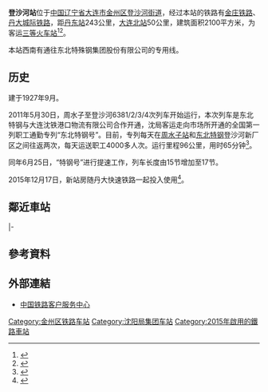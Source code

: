 {{Infobox China railway station
|车站名称 = 登沙河站
|图片 = 
|图片介绍 = 
|其他名称 = 
|车站拼音 = Dengshahe
|英文名称 = Dengshahe Railway Station
|车站代码 = 54380<ref>{{cite web|url=http://hyfw.12306.cn/hyinfo/action/FwcszsAction_index?type=1|title=营业站服务信息查询|publisher=[[中国铁路客户服务中心|中国铁路客户服务中心]]|accessdate=2017-07-12|archivedate=2016-11-06|archiveurl=https://web.archive.org/web/20161106075157/http://hyfw.12306.cn/hyinfo/action/FwcszsAction_index?type=1|dead-url=no}}</ref>
|电报码 = DWT
|拼音码 = DSH
|车站位置 = [[辽宁省|辽宁省]][[大连市|大连市]][[金州区|金州区]][[登沙河街道|登沙河街道]]<!--台底村（根據https://www.12306.cn/mormhweb/kyyyz/shenyang/201001/t20100124_1164.html，應為登沙河鎮台底村，然而無法找到對應的社區名）-->
|归属 = [[中国铁路沈阳局集团|中国铁路沈阳局集团]]
|线路 = [[金庄铁路|金庄铁路]]、[[丹大城际铁路|丹大城际铁路]]
|车站等级 = [[三等站_(中国大陆)|三等站]]
|月台数目 = 2
|站台面 = 2
|股道数目 = 6
|坐标 = {{coord|39|13|14.69|N|122|3|48.64|E|display=inline,title}}
}}
'''登沙河站'''位于[[中国|中国]][[辽宁省|辽宁省]][[大连市|大连市]][[金州区|金州区]][[登沙河街道|登沙河街道]]，经过本站的铁路有[[金庄铁路|金庄铁路]]、[[丹大城际铁路|丹大城际铁路]]，距[[丹东站|丹东站]]243公里，[[大连北站|大连北站]]50公里，建筑面积2100平方米，为客运[[三等站_(中国大陆)|三等火车站]]<ref>{{cite news|url=http://www.jt.dl.gov.cn/bkzy/2317.html|title=丹大快铁今日正式开通运营|publisher=大连市交通局|deadurl=yes|archiveurl=https://web.archive.org/web/20160304185539/http://www.jt.dl.gov.cn/bkzy/2317.html|archivedate=2016-03-04|accessdate=2016-01-12}}</ref><ref>{{cite web|title=关于新建东北东部铁路前阳至庄河段工程初步设计的批复|url=http://www.rebcenter.com/showPdf.action?id=619|access-date=2016-01-12|publisher=铁路建设工程网|archiveurl=https://web.archive.org/web/20160309214757/http://www.rebcenter.com/showPdf.action?id=619|archivedate=2016-03-09|deadurl=yes}}</ref>。

本站西南有通往东北特殊钢集团股份有限公司的专用线。

==历史==
建于1927年9月。

2011年5月30日，周水子至登沙河6381/2/3/4次列车开始运行，本次列车是东北特钢与大连沈铁港口物流有限公司合作开通，沈局客运走向市场所开通的全国第一列职工通勤专列“东北特钢号”。目前，专列每天在[[周水子站|周水子站]]和[[东北特钢|东北特钢]]登沙河新厂区之间往返两次，每天运送职工4000多人次。运行里程96公里，用时65分钟<ref>{{Cite web|title=1700多职工坐专列上下班|url=http://news.sina.com.cn/c/2011-06-24/111622698691.shtml|access-date=2021-08-19|work=新浪网|archive-date=2021-08-19|archive-url=https://web.archive.org/web/20210819082946/http://news.sina.com.cn/c/2011-06-24/111622698691.shtml|dead-url=no}}</ref>。

同年6月25日，“特钢号”进行提速工作，列车长度由15节增加至17节。

2015年12月17日，新站房随丹大快速铁路一起投入使用<ref>{{cite news|url=http://china.cnr.cn/ygxw/20151217/t20151217_520825924.shtml|title=丹大快速铁路今日开通运营 全程最快1小时45分|publisher=央广网|accessdate=2016-01-12|archive-date=2016-03-07|archive-url=https://web.archive.org/web/20160307065809/http://china.cnr.cn/ygxw/20151217/t20151217_520825924.shtml|dead-url=no}}</ref>。

==鄰近車站==
{{start rail box|[[中華人民共和國鐵路運輸|中国铁路]]}}
{{s-inop|[[广宁寺站|广宁寺站]]}}
{{s-line|[[丹大城际铁路|丹大城际铁路]]}}
{{s-inop|[[杏树屯站|杏树屯站]]}}
|-
{{s-inop|[[亮甲店站|亮甲店站]]}}
{{s-line|[[金庄铁路|金庄铁路]]}}
{{s-inop|[[旗杵底站|旗杵底站]]}}
{{end box}}
==參考資料==
{{reflist}}
==外部連結==
* [http://www.12306.cn/mormhweb/ 中国铁路客户服务中心]{{Wayback|url=http://www.12306.cn/mormhweb/ |date=20180205163941 }}
{{丹大城际铁路}}

[[Category:金州区铁路车站|Category:金州区铁路车站]]
[[Category:沈阳局集团车站|Category:沈阳局集团车站]]
[[Category:2015年啟用的鐵路車站|Category:2015年啟用的鐵路車站]]